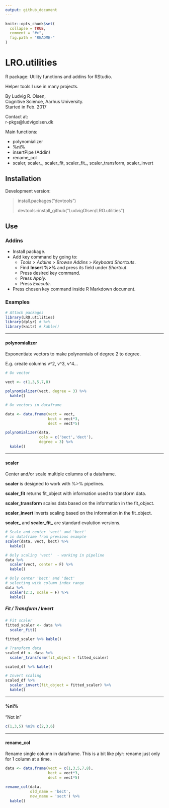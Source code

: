 ```yaml
---
output: github_document
---
```


<!-- README.md is generated from README.Rmd. Please edit that file -->

```r
knitr::opts_chunk$set(
  collapse = TRUE,
  comment = "#>",
  fig.path = "README-"
)
```

# LRO.utilities

R package: Utility functions and addins for RStudio.

Helper tools I use in many projects. 

By Ludvig R. Olsen,  
Cognitive Science, Aarhus University.  
Started in Feb. 2017  

Contact at:  
r-pkgs@ludvigolsen.dk  


Main functions:   

* polynomializer
* %ni%
* insertPipe (Addin)
* rename_col
* scaler, scaler_, scaler_fit, scaler_fit_, scaler_transform, scaler_invert

## Installation  
Development version:  

> install.packages("devtools")
>
> devtools::install_github("LudvigOlsen/LRO.utilities")  

## Use 

### Addins

* Install package.
* Add key command by going to:   
    - *Tools* > *Addins* > *Browse Addins* > *Keyboard Shortcuts*.  
    - Find **Insert %>%** and press its field under *Shortcut*. 
    - Press desired key command.
    - Press *Apply*.
    - Press *Execute*.
* Press chosen key command inside R Markdown document.  

### Examples

```r
# Attach packages
library(LRO.utilities)
library(dplyr) # %>% 
library(knitr) # kable()
```

---

#### polynomializer

Exponentiate vectors to make polynomials of degree 2 to degree.

E.g. create columns v^2, v^3, v^4...

```r
# On vector

vect <- c(1,3,5,7,8)

polynomializer(vect, degree = 3) %>% 
  kable()

# On vectors in dataframe

data <- data.frame(vect = vect,
                   bect = vect*3,
                   dect = vect*5)

polynomializer(data, 
               cols = c('bect','dect'), 
               degree = 3) %>% 
  kable()
```

---

#### scaler

Center and/or scale multiple columns of a dataframe.

**scaler** is designed to work with %>% pipelines.

**scaler_fit** returns fit_object with information used to transform data.

**scaler_transform** scales data based on the information in the fit_object.

**scaler_invert** inverts scaling based on the information in the fit_object.

**scaler_** and **scaler_fit_** are standard evalution versions.  

```r

# Scale and center 'vect' and 'bect' 
# in dataframe from previous example
scaler(data, vect, bect) %>% 
  kable()

# Only scaling 'vect'  - working in pipeline
data %>% 
  scaler(vect, center = F) %>% 
  kable()

# Only center 'bect' and 'dect' 
# selecting with column index range
data %>% 
  scaler(2:3, scale = F) %>% 
  kable()

```

##### Fit / Transform / Invert

```r
# Fit scaler
fitted_scaler <- data %>% 
  scaler_fit()

fitted_scaler %>% kable()

# Transform data
scaled_df <- data %>% 
  scaler_transform(fit_object = fitted_scaler)

scaled_df %>% kable()

# Invert scaling
scaled_df %>% 
  scaler_invert(fit_object = fitted_scaler) %>% 
  kable()

```

---

#### %ni%

"Not in"

```r

c(1,3,5) %ni% c(2,3,6)

```

---

#### rename_col

Rename single column in dataframe. This is a bit like plyr::rename just only for 1 column at a time.

```r
data <- data.frame(vect = c(1,3,5,7,8),
                   bect = vect*3,
                   dect = vect*5)

rename_col(data, 
           old_name = 'bect', 
           new_name = 'sect') %>% 
  kable()

```

